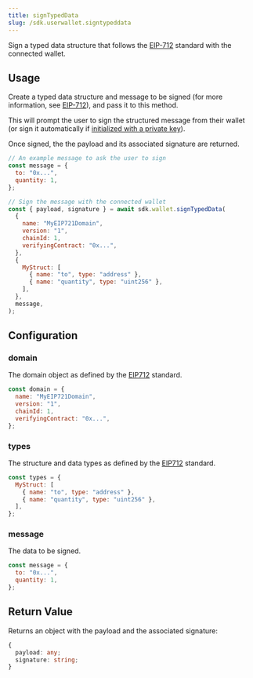 ```yaml
---
title: signTypedData
slug: /sdk.userwallet.signtypeddata
---
```


Sign a typed data structure that follows the [EIP-712](https://eips.ethereum.org/EIPS/eip-712) standard with the connected wallet.

## Usage

Create a typed data structure and message to be signed (for more information, see [EIP-712](https://eips.ethereum.org/EIPS/eip-712)), and pass it to this method.

This will prompt the user to sign the structured message from their wallet (or sign it automatically if [initialized with a private key](/typescript/sdk.thirdwebsdk.fromprivatekey)).

Once signed, the the payload and its associated signature are returned.

```javascript
// An example message to ask the user to sign
const message = {
  to: "0x...",
  quantity: 1,
};

// Sign the message with the connected wallet
const { payload, signature } = await sdk.wallet.signTypedData(
  {
    name: "MyEIP721Domain",
    version: "1",
    chainId: 1,
    verifyingContract: "0x...",
  },
  {
    MyStruct: [
      { name: "to", type: "address" },
      { name: "quantity", type: "uint256" },
    ],
  },
  message,
);
```

## Configuration

### domain

The domain object as defined by the [EIP712](https://eips.ethereum.org/EIPS/eip-712) standard.

```javascript
const domain = {
  name: "MyEIP721Domain",
  version: "1",
  chainId: 1,
  verifyingContract: "0x...",
};
```

### types

The structure and data types as defined by the [EIP712](https://eips.ethereum.org/EIPS/eip-712) standard.

```javascript
const types = {
  MyStruct: [
    { name: "to", type: "address" },
    { name: "quantity", type: "uint256" },
  ],
};
```

### message

The data to be signed.

```javascript
const message = {
  to: "0x...",
  quantity: 1,
};
```

## Return Value

Returns an object with the payload and the associated signature:

```typescript
{
  payload: any;
  signature: string;
}
```
